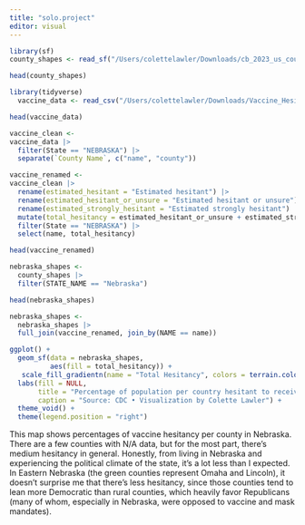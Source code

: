 ```yaml
---
title: "solo.project"
editor: visual
---
```


```r
library(sf)
county_shapes <- read_sf("/Users/colettelawler/Downloads/cb_2023_us_county_500k")

head(county_shapes)
```

```r
library(tidyverse) 
  vaccine_data <- read_csv("/Users/colettelawler/Downloads/Vaccine_Hesitancy_for_COVID-19__County_and_local_estimates_20250402.csv")
```

```r
head(vaccine_data)
```

```r
vaccine_clean <-
vaccine_data |>
  filter(State == "NEBRASKA") |>
  separate(`County Name`, c("name", "county")) 
```

```r
vaccine_renamed <-
vaccine_clean |>
  rename(estimated_hesitant = "Estimated hesitant") |>
  rename(estimated_hesitant_or_unsure = "Estimated hesitant or unsure") |>
  rename(estimated_strongly_hesitant = "Estimated strongly hesitant") |>
  mutate(total_hesitancy = estimated_hesitant_or_unsure + estimated_strongly_hesitant + estimated_hesitant) |>
  filter(State == "NEBRASKA") |>
  select(name, total_hesitancy)

head(vaccine_renamed)
```

```r
nebraska_shapes <-
  county_shapes |>
  filter(STATE_NAME == "Nebraska")

head(nebraska_shapes)

nebraska_shapes <-
  nebraska_shapes |>
  full_join(vaccine_renamed, join_by(NAME == name))
```

```r
ggplot() +
  geom_sf(data = nebraska_shapes,
          aes(fill = total_hesitancy)) +
   scale_fill_gradientn(name = "Total Hesitancy", colors = terrain.colors(10)) +
  labs(fill = NULL,
       title = "Percentage of population per country hesitant to receive COVID-19 vaccine in Nebraska",
       caption = "Source: CDC • Visualization by Colette Lawler") +
  theme_void() +
  theme(legend.position = "right")
```

This map shows percentages of vaccine hesitancy per county in Nebraska.
There are a few counties with N/A data, but for the most part, there's medium hesitancy in general.
Honestly, from living in Nebraska and experiencing the political climate of the state, it's a lot less than I expected.
In Eastern Nebraska (the green counties represent Omaha and Lincoln), it doesn't surprise me that there's less hesitancy, since those counties tend to lean more Democratic than rural counties, which heavily favor Republicans (many of whom, especially in Nebraska, were opposed to vaccine and mask mandates).
